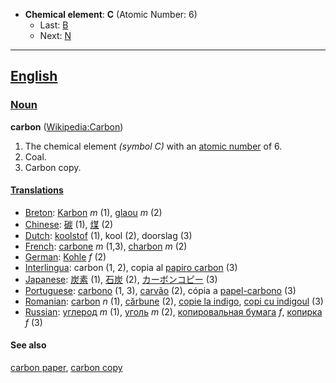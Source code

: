 *'''Chemical element''': '''C''' (Atomic Number: 6)
**Last: [[Boron|B]]
**Next: [[Nitrogen|N]]
----
==[[English]]==
===[[Noun]]===
'''carbon''' ([[en:Carbon|Wikipedia:Carbon]])
#The chemical element ''(symbol C)'' with an [[atomic number]] of 6.
#Coal.
#Carbon copy.
====[[Translations]]====
*[[Breton]]: [[Karbon]] ''m'' (1), [[glaou]] ''m'' (2)
*[[Chinese]]: [[碳]] (1), [[煤]] (2)
*[[Dutch]]: [[koolstof]] (1), kool (2), doorslag (3)
*[[French]]: [[carbone]] ''m'' (1,3), [[charbon]] ''m'' (2)
*[[German]]: [[Kohle]] ''f'' (2)
*[[Interlingua]]: carbon (1, 2), copia al [[papiro carbon]] (3)
*[[Japanese]]: [[炭素]] (1), [[石炭]] (2), [[カーボンコピー]] (3)
*[[Portuguese]]: [[carbono]] (1, 3), [[carvão]] (2), cópia a [[papel-carbono]] (3)
*[[Romanian]]: [[carbon]] ''n'' (1), [[cărbune]] (2), [[copie la indigo]], [[copi cu indigoul]] (3)
*[[Russian]]: [[углерод]] ''m'' (1), [[уголь]] ''m'' (2), [[копировальная бумага]] ''f'', [[копирка]] ''f'' (3)
====See also====
[[carbon paper]], [[carbon copy]]